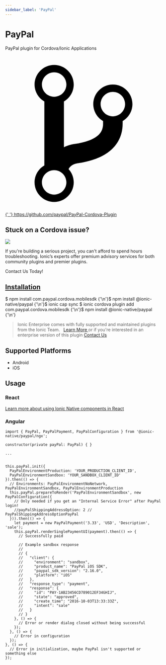 ```yaml
---
sidebar_label: 'PayPal'
---
```



# PayPal

PayPal plugin for Cordova/Ionic Applications

<p>
  <a href="https://github.com/paypal/PayPal-Cordova-Plugin" target="_blank" rel="noopener" className="git-link">
    <svg viewBox="0 0 512 512">
      <path d="M416 160c0-35.3-28.7-64-64-64s-64 28.7-64 64c0 23.7 12.9 44.3 32 55.4v8.6c0 19.9-7.8 33.7-25.3 44.9-15.4 9.8-38.1 17.1-67.5 21.5-14 2.1-25.7 6-35.2 10.7V151.4c19.1-11.1 32-31.7 32-55.4 0-35.3-28.7-64-64-64S96 60.7 96 96c0 23.7 12.9 44.3 32 55.4v209.2c-19.1 11.1-32 31.7-32 55.4 0 35.3 28.7 64 64 64s64-28.7 64-64c0-16.6-6.3-31.7-16.7-43.1 1.9-4.9 9.7-16.3 29.4-19.3 38.8-5.8 68.9-15.9 92.3-30.8 36-22.8 55-57 55-98.8v-8.6c19.1-11.1 32-31.7 32-55.4zM160 56c22.1 0 40 17.9 40 40s-17.9 40-40 40-40-17.9-40-40 17.9-40 40-40zm0 400c-22.1 0-40-17.9-40-40s17.9-40 40-40 40 17.9 40 40-17.9 40-40 40zm192-256c-22.1 0-40-17.9-40-40s17.9-40 40-40 40 17.9 40 40-17.9 40-40 40z"></path>
    </svg>{' '}
    https://github.com/paypal/PayPal-Cordova-Plugin
  </a>
</p>

<h2>Stuck on a Cordova issue?</h2>
<DocsCard
  className="cordova-ee-card"
  header="Don't waste precious time on plugin issues."
  href="https://ionicframework.com/sales?product_of_interest=Ionic%20Native"
>
  <div>
    <img src={require('./_assets/img/native-cordova-bot.png').default} class="cordova-ee-img" />
    <p>
      If you're building a serious project, you can't afford to spend hours troubleshooting. Ionic’s experts offer
      premium advisory services for both community plugins and premier plugins.
    </p>
    <DocsButton className="native-ee-detail">Contact Us Today!</DocsButton>
  </div>
</DocsCard>

<h2 id="installation">
  <a href="#installation">Installation</a>
</h2>
<Tabs
  groupId="runtime"
  defaultValue="Capacitor"
  values={[
    { value: 'Capacitor', label: 'Capacitor' },
    { value: 'Cordova', label: 'Cordova' },
    { value: 'Enterprise', label: 'Enterprise' },
  ]}
>
  <TabItem value="Capacitor">
    <CodeBlock className="language-shell">
      $ npm install com.paypal.cordova.mobilesdk {'\n'}$ npm install @ionic-native/paypal {'\n'}$ ionic cap sync
    </CodeBlock>
  </TabItem>
  <TabItem value="Cordova">
    <CodeBlock className="language-shell">
      $ ionic cordova plugin add com.paypal.cordova.mobilesdk {'\n'}$ npm install @ionic-native/paypal {'\n'}
    </CodeBlock>
  </TabItem>
  <TabItem value="Enterprise">
    <blockquote>
      Ionic Enterprise comes with fully supported and maintained plugins from the Ionic Team. &nbsp;
      <a class="btn" href="https://ionic.io/docs/premier-plugins">
        Learn More
      </a> or if you're interested in an enterprise version of this plugin <a
        class="btn"
        href="https://ionicframework.com/sales?product_of_interest=Ionic%20Enterprise%20Engine"
      >
        Contact Us
      </a>
    </blockquote>
  </TabItem>
</Tabs>

## Supported Platforms

- Android
- iOS

## Usage

### React

[Learn more about using Ionic Native components in React](../native-community.mdx#react)

### Angular

```tsx
import { PayPal, PayPalPayment, PayPalConfiguration } from '@ionic-native/paypal/ngx';

constructor(private payPal: PayPal) { }

...


this.payPal.init({
  PayPalEnvironmentProduction: 'YOUR_PRODUCTION_CLIENT_ID',
  PayPalEnvironmentSandbox: 'YOUR_SANDBOX_CLIENT_ID'
}).then(() => {
  // Environments: PayPalEnvironmentNoNetwork, PayPalEnvironmentSandbox, PayPalEnvironmentProduction
  this.payPal.prepareToRender('PayPalEnvironmentSandbox', new PayPalConfiguration({
    // Only needed if you get an "Internal Service Error" after PayPal login!
    //payPalShippingAddressOption: 2 // PayPalShippingAddressOptionPayPal
  })).then(() => {
    let payment = new PayPalPayment('3.33', 'USD', 'Description', 'sale');
    this.payPal.renderSinglePaymentUI(payment).then(() => {
      // Successfully paid

      // Example sandbox response
      //
      // {
      //   "client": {
      //     "environment": "sandbox",
      //     "product_name": "PayPal iOS SDK",
      //     "paypal_sdk_version": "2.16.0",
      //     "platform": "iOS"
      //   },
      //   "response_type": "payment",
      //   "response": {
      //     "id": "PAY-1AB23456CD789012EF34GHIJ",
      //     "state": "approved",
      //     "create_time": "2016-10-03T13:33:33Z",
      //     "intent": "sale"
      //   }
      // }
    }, () => {
      // Error or render dialog closed without being successful
    });
  }, () => {
    // Error in configuration
  });
}, () => {
  // Error in initialization, maybe PayPal isn't supported or something else
});
```
